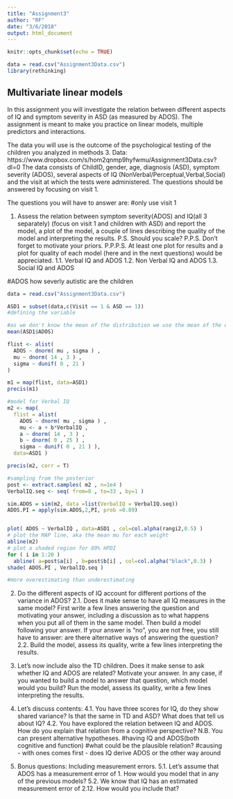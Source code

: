 ```yaml
---
title: "Assignment3"
author: "RF"
date: "3/6/2018"
output: html_document
---
```


```r
knitr::opts_chunk$set(echo = TRUE)

data = read.csv("Assignment3Data.csv")
library(rethinking)

```

## Multivariate linear models

In this assignment you will investigate the relation between different aspects of IQ and symptom severity in ASD (as measured by ADOS). The assignment is meant to make you practice on linear models, multiple predictors and interactions.

The data you will use is the outcome of the psychological testing of the children you analyzed in methods 3.
Data: https://www.dropbox.com/s/hom2qnmp9hyfwmu/Assignment3Data.csv?dl=0
The data consists of ChildID, gender, age, diagnosis (ASD), symptom severity (ADOS), several aspects of IQ (NonVerbal/Perceptual,Verbal,Social) and the visit at which the tests were administered. The questions should be answered by focusing on visit 1.

The questions you will have to answer are:
#only use visit 1


1. Assess the relation between symptom severity(ADOS) and IQ(all 3 separately) (focus on visit 1 and children with ASD) and report the model, a plot of the model, a couple of lines describing the quality of the model and interpreting the results. P.S. Should you scale? P.P.S. Don't forget to motivate your priors. P.P.P.S. At least one plot for results and a plot for quality of each model (here and in the next questions) would be appreciated.
1.1. Verbal IQ and ADOS
1.2. Non Verbal IQ and ADOS
1.3. Social IQ and ADOS

#ADOS how severly autistic are the children


```r
data = read.csv("Assignment3Data.csv")

ASD1 = subset(data,c(Visit == 1 & ASD == 1))
#defining the variable

#as we don't know the mean of the distribution we use the mean of the outcome, as the best suggestion
mean(ASD1$ADOS)

flist <- alist(
  ADOS ~ dnorm( mu , sigma ) ,
  mu ~ dnorm( 14 , 3 ) ,
  sigma ~ dunif( 0 , 21 )
)

m1 = map(flist, data=ASD1)
precis(m1)

#model for Verbal IQ
m2 <- map(
  flist = alist(
    ADOS ~ dnorm( mu , sigma ) ,
    mu <- a + b*VerbalIQ ,
    a ~ dnorm( 14 , 3 ) ,
    b ~ dnorm( 0 , 25 ) ,
    sigma ~ dunif( 0 , 21 ) ),
  data=ASD1 )

precis(m2, corr = T)

#sampling from the posterior
post <- extract.samples( m2 , n=1e4 )
VerbalIQ.seq <- seq( from=8 , to=33 , by=1 )

sim.ADOS = sim(m2, data =list(VerbalIQ = VerbalIQ.seq))
ADOS.PI = apply(sim.ADOS,2,PI, prob =0.89)


plot( ADOS ~ VerbalIQ , data=ASD1 , col=col.alpha(rangi2,0.5) )
# plot the MAP line, aka the mean mu for each weight
abline(m2)
# plot a shaded region for 89% HPDI
for ( i in 1:20 )
  abline( a=post$a[i] , b=post$b[i] , col=col.alpha("black",0.3) )
shade( ADOS.PI , VerbalIQ.seq )

#more overestimating than underestimating
```


2. Do the different aspects of IQ account for different portions of the variance in ADOS? 
2.1. Does it make sense to have all IQ measures in the same model? First write a few lines answering the question and motivating your answer, including a discussion as to what happens when you put all of them in the same model. Then build a model following your answer. If your answer is "no", you are not free, you still have to answer: are there alternative ways of answering the question?
2.2. Build the model, assess its quality, write a few lines interpreting the results.

3. Let's now include also the TD children. Does it make sense to ask whether IQ and ADOS are related? Motivate your answer. In any case, if you wanted to build a model to answer that question, which model would you build? Run the model, assess its quality, write a few lines interpreting the results.

4. Let's discuss contents:
4.1. You have three scores for IQ, do they show shared variance? Is that the same in TD and ASD? What does that tell us about IQ?
4.2. You have explored the relation between IQ and ADOS. How do you explain that relation from a cognitive perspective? N.B. You can present alternative hypotheses.
#having IQ and ADOS(both cognitive and function)
#what could be the plausible relation?
#causing - with ones comes first - does IQ derive ADOS or the other way around


5. Bonus questions: Including measurement errors. 
5.1. Let's assume that ADOS has a measurement error of 1. How would you model that in any of the previous models? 
5.2. We know that IQ has an estimated measurement error of 2.12. How would you include that? 


